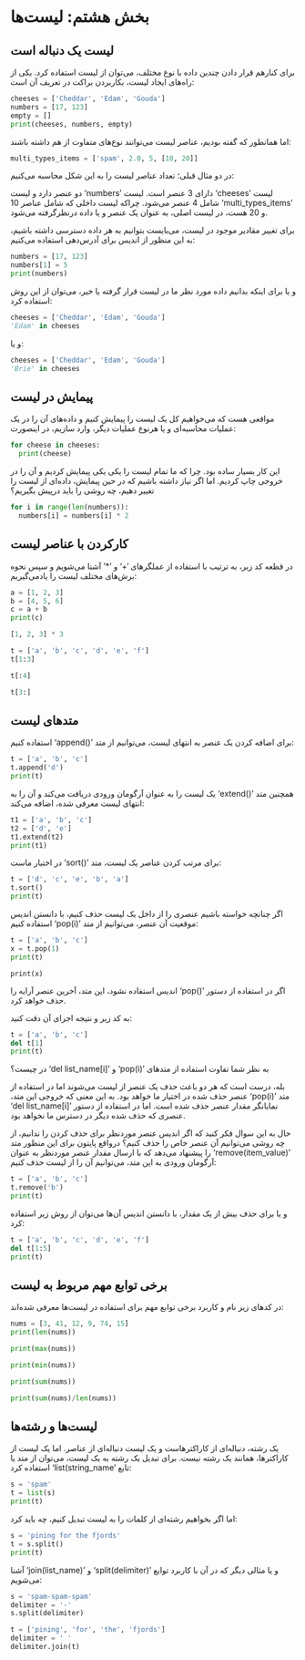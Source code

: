 # بخش هشتم: لیست‌ها

## لیست یک دنباله است

برای کنارهم قرار دادن چندین داده با نوع مختلف، می‌توان از لیست استفاده کرد. 
یکی از راه‌های ایجاد لیست، بکاربردن براکت در تعریف آن است:


```python
cheeses = ['Cheddar', 'Edam', 'Gouda']
numbers = [17, 123]
empty = []
print(cheeses, numbers, empty)
```

اما همانطور که گفته بودیم، عناصر لیست می‌توانند نوع‌های متفاوت از هم داشته باشند:


```python
multi_types_items = ['spam', 2.0, 5, [10, 20]]
```

در دو مثال قبلی؛ تعداد عناصر لیست را به این شکل محاسبه می‌کنیم:

لیست 
['cheeses']{dir=ltr} 
دارای 3 عنصر است. 
لیست 
['numbers']{dir=ltr} 
دو عنصر دارد و لیست 
['multi_types_items']{dir=ltr} 
شامل 4 عنصر می‌شود. چراکه لیست داخلی که شامل عناصر 10 و 20 هست، در لیست اصلی، 
به عنوان یک عنصر و یا داده درنظرگرفته می‌شود. 

برای تغییر مقادیر موجود در لیست، می‌بایست بتوانیم به هر داده دسترسی داشته باشیم، 
به این منظور از اندیس برای آدرس‌دهی استفاده می‌کنیم:


```python
numbers = [17, 123]
numbers[1] = 5
print(numbers)
```

و یا برای اینکه بدانیم داده مورد نظر ما در لیست قرار گرفته یا خیر، می‌توان از 
این روش استفاده کرد:


```python
cheeses = ['Cheddar', 'Edam', 'Gouda']
'Edam' in cheeses
```

 و یا:
 
 
```python
cheeses = ['Cheddar', 'Edam', 'Gouda']
'Brie' in cheeses
```


## پیمایش در لیست

مواقعی هست که می‌خواهیم کل یک لیست را پیمایش کنیم و داده‌های آن را در یک عملیات 
محاسبه‌ای و یا هرنوع عملیات دیگر، وارد سازیم، در اینصورت:


```python
for cheese in cheeses:
  print(cheese)
```

این کار بسیار ساده بود. چرا که ما تمام لیست را یکی یکی پیمایش کردیم و آن را در 
خروجی چاپ کردیم. اما اگر نیاز داشته باشیم که در حین پیمایش، داده‌ای از لیست را
تغییر دهیم، چه روشی را باید درپیش بگیریم؟

```python
for i in range(len(numbers)):
  numbers[i] = numbers[i] * 2
```

## کارکردن با عناصر لیست

در قطعه کد زیر، به ترتیب با استفاده از عملگرهای 
['+']{dir=ltr} 
و 
['*']{dir=ltr} 
آشنا می‌شویم و سپس نحوه برش‌های مختلف لیست را یادمی‌گیریم:


```python
a = [1, 2, 3]
b = [4, 5, 6]
c = a + b
print(c)
```


```python
[1, 2, 3] * 3
```


```python
t = ['a', 'b', 'c', 'd', 'e', 'f']
t[1:3]
```


```python
t[:4]
```


```python
t[3:]
```

## متدهای لیست

برای اضافه کردن یک عنصر به انتهای لیست، می‌توانیم از متد 
['append()']{dir=ltr} 
استفاده کنیم:

```python
t = ['a', 'b', 'c']
t.append('d')
print(t)
```

همچنین متد 
['extend()']{dir=ltr} 
یک لیست را به عنوان آرگومان ورودی دریافت می‌کند و آن را به انتهای لیست معرفی شده، 
اضافه می‌کند:

```python
t1 = ['a', 'b', 'c']
t2 = ['d', 'e']
t1.extend(t2)
print(t1)
```

برای مرتب کردن عناصر یک لیست، متد 
['sort()']{dir=ltr} 
در اختیار ماست: 

```python
t = ['d', 'c', 'e', 'b', 'a']
t.sort()
print(t)
```


اگر چنانچه خواسته باشیم عنصری را از داخل یک لیست حذف کنیم، با دانستن اندیس موقعیت 
آن عنصر، می‌توانیم از متد 
['pop(i)']{dir=ltr} 
استفاده کنیم: 

```python
t = ['a', 'b', 'c']
x = t.pop(1)
print(t)
```

```pyhon
print(x)
```

اگر در استفاده از دستور 
['pop()']{dir=ltr} 
اندیس استفاده نشود، این متد، آخرین عنصر آرایه را حذف خواهد کرد. 

به کد زیر و نتیجه اجرای آن دقت کنید: 

```python
t = ['a', 'b', 'c']
del t[1]
print(t)
```

به نظر شما تفاوت استفاده از متدهای 
['pop(i)']{dir=ltr} 
و 
['del list_name[i]']{dir=ltr} 
در چیست؟ 

بله، درست است که هر دو باعث حذف یک عنصر از لیست می‌شوند اما در استفاده از متد 
['pop(i)']{dir=ltr} 
عنصر حذف شده در اختیار ما خواهد بود. به این معنی که خروجی این متد، نمایانگر 
مقدار عنصر حذف شده است. اما در استفاده از دستور 
['del list_name[i]']{dir=ltr} 
عنصری که حذف شده دیگر در دسترس ما نخواهد بود. 

حال به این سوال فکر کنید که اگر اندیس عنصر موردنظر برای حذف کردن را ندانیم، 
از چه روشی می‌توانیم آن عنصر خاص را حذف کنیم؟ 
درواقع پایتون برای این منظور متد 
['remove(item_value)']{dir=ltr} 
را پیشنهاد می‌دهد که با ارسال مقدار عنصر موردنظر به عنوان آرگومان ورودی به این 
متد، می‌توانیم آن را از لیست حذف کنیم: 


```python
t = ['a', 'b', 'c']
t.remove('b')
print(t)
```

و یا برای حذف بیش از یک مقدار، با دانستن اندیس آن‌ها می‌توان از روش زیر استفاده 
کرد: 

```python
t = ['a', 'b', 'c', 'd', 'e', 'f']
del t[1:5]
print(t)
```

## برخی توابع مهم مربوط به لیست


در کدهای زیر نام و کاربرد برخی توابع مهم برای استفاده در لیست‌ها معرفی شده‌اند: 

```python
nums = [3, 41, 12, 9, 74, 15]
print(len(nums))
```

```python
print(max(nums))
```


```python
print(min(nums))
```


```python
print(sum(nums))
```


```python
print(sum(nums)/len(nums))
```


## لیست‌ها و رشته‌ها


یک رشته، دنباله‌ای از کاراکترهاست و یک لیست دنباله‌ای از عناصر. 
اما یک لیست از کاراکترها، همانند یک رشته نیست. برای تبدیل یک رشته به یک لیست، 
می‌توان از متد یا تابع 
['list(string_name']{dir=ltr} 
استفاده کرد:

```python
s = 'spam'
t = list(s)
print(t)
```


اما اگر بخواهیم رشته‌ای از کلمات را به لیست تبدیل کنیم، چه باید کرد:


```python
s = 'pining for the fjords'
t = s.split()
print(t)
```

و یا مثالی دیگر که در آن با کاربرد توابع 
['split(delimiter)']{dir=ltr} و
['join(list_name)']{dir=ltr} 
آشنا می‌شویم: 


```python
s = 'spam-spam-spam'
delimiter = '-'
s.split(delimiter)
```


```python
t = ['pining', 'for', 'the', 'fjords']
delimiter = ' '
delimiter.join(t)
```